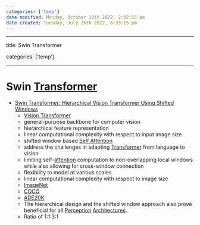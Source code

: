 ```yaml
---
categories: ['temp']
date modified: Monday, October 10th 2022, 2:02:15 pm
date created: Tuesday, July 26th 2022, 8:33:15 pm
---
```


---

title: Swin Transformer

categories: ['temp']

---

# Swin [Transformer](Transformer.qmd)
- [Swin Transformer: Hierarchical Vision Transformer Using Shifted Windows](https://arxiv.org/abs/2103.14030)
	- [Vision Transformer](Vision%20Transformer.qmd)
	- general-purpose backbone for computer vision
	- hierarchical feature representation
	- linear computational complexity with respect to input image size
	- shifted window based [Self Attention](Self%20Attention.qmd)
	- address the challenges in adapting [Transformer](Transformer.qmd) from language to vision
	- limiting self-[attention](Attention.qmd) computation to non-overlapping local windows while also allowing for cross-window connection
	- flexibility to model at various scales
	- linear computational complexity with respect to image size
	- [ImageNet](ImageNet.qmd)
	- [COCO](COCO.qmd)
	- [ADE20K](ADE20K.qmd)
	- The hierarchical design and the shifted window approach also prove beneficial for all [Perception](Perception.qmd) [Architectures](Architectures).
	- Ratio of 1:1:3:1



